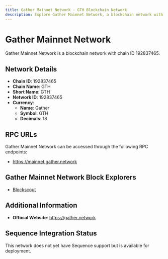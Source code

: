 ```yaml
--- 
title: Gather Mainnet Network - GTH Blockchain Network
description: Explore Gather Mainnet Network, a blockchain network with chain ID 192837465. Learn about its native currency, Gather, and how to interact with the network.
---
```


# Gather Mainnet Network

Gather Mainnet Network is a blockchain network with chain ID 192837465.

## Network Details

- **Chain ID**: 192837465
- **Chain Name**: GTH
- **Short Name**: GTH
- **Network ID**: 192837465
- **Currency**: 
  - **Name**: Gather
  - **Symbol**: GTH
  - **Decimals**: 18

## RPC URLs

Gather Mainnet Network can be accessed through the following RPC endpoints:

- https://mainnet.gather.network

## Gather Mainnet Network Block Explorers

- [Blockscout](https://explorer.gather.network)

## Additional Information

- **Official Website**: https://gather.network

## Sequence Integration Status

This network does not yet have Sequence support but is available for deployment.
